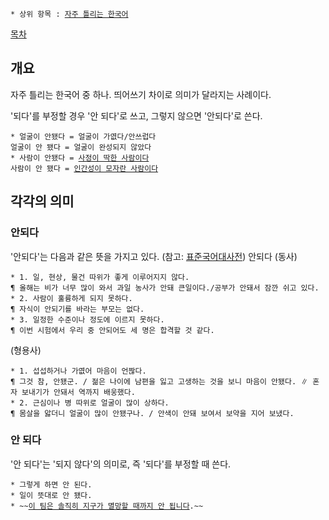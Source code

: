  * 상위 항목 : [[자주 틀리는 한국어]]

[[목차]]
== 개요 ==
자주 틀리는 한국어 중 하나. 띄어쓰기 차이로 의미가 달라지는 사례이다.

'되다'를 부정할 경우 '안 되다'로 쓰고, 그렇지 않으면 '안되다'로 쓴다.
 * 얼굴이 안됐다 = 얼굴이 가엾다/안쓰럽다
 얼굴이 안 됐다 = 얼굴이 완성되지 않았다
 * 사람이 안됐다 = [[안습|사정이 딱한 사람이다]]
 사람이 안 됐다 = [[개초딩|인간성이 모자란 사람이다]]
== 각각의 의미 ==
=== 안되다 ===
'안되다'는 다음과 같은 뜻을 가지고 있다. (참고: [[표준국어대사전]])
안되다
(동사)
 * 1. 일, 현상, 물건 따위가 좋게 이루어지지 않다.
 ¶ 올해는 비가 너무 많이 와서 과일 농사가 안돼 큰일이다./공부가 안돼서 잠깐 쉬고 있다.
 * 2. 사람이 훌륭하게 되지 못하다.
 ¶ 자식이 안되기를 바라는 부모는 없다.
 * 3. 일정한 수준이나 정도에 이르지 못하다.
 ¶ 이번 시험에서 우리 중 안되어도 세 명은 합격할 것 같다.
(형용사)
 * 1. 섭섭하거나 가엾어 마음이 언짢다.
 ¶ 그것 참, 안됐군. / 젊은 나이에 남편을 잃고 고생하는 것을 보니 마음이 안됐다. ∥ 혼자 보내기가 안돼서 역까지 배웅했다.
 * 2. 근심이나 병 따위로 얼굴이 많이 상하다.
 ¶ 몸살을 앓더니 얼굴이 많이 안됐구나. / 안색이 안돼 보여서 보약을 지어 보냈다.

=== 안 되다 ===
'안 되다'는 '되지 않다'의 의미로, 즉 '되다'를 부정할 때 쓴다.
 * 그렇게 하면 안 된다.
 * 일이 뜻대로 안 됐다.
 * ~~[[이 팀은 솔직히 지구가 멸망할 때까지 안 됩니다]].~~
